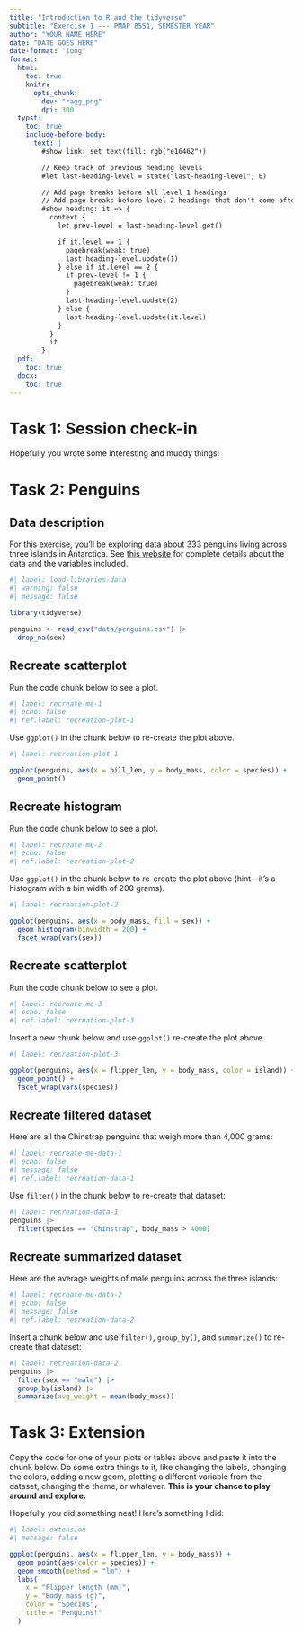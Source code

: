 ```yaml
---
title: "Introduction to R and the tidyverse"
subtitle: "Exercise 1 --- PMAP 8551, SEMESTER YEAR"
author: "YOUR NAME HERE"
date: "DATE GOES HERE"
date-format: "long"
format:
  html:
    toc: true
    knitr:
      opts_chunk: 
        dev: "ragg_png"
        dpi: 300
  typst:
    toc: true
    include-before-body: 
      text: |
        #show link: set text(fill: rgb("e16462"))

        // Keep track of previous heading levels
        #let last-heading-level = state("last-heading-level", 0)

        // Add page breaks before all level 1 headings
        // Add page breaks before level 2 headings that don't come after level 1
        #show heading: it => {
          context {
            let prev-level = last-heading-level.get()

            if it.level == 1 {
              pagebreak(weak: true)
              last-heading-level.update(1)
            } else if it.level == 2 {
              if prev-level != 1 {
                pagebreak(weak: true)
              }
              last-heading-level.update(2)
            } else {
              last-heading-level.update(it.level)
            }
          }
          it
        }
  pdf:
    toc: true
  docx:
    toc: true
---
```


# Task 1: Session check-in

::: {.callout-tip title="Answer"}
Hopefully you wrote some interesting and muddy things!
:::


# Task 2: Penguins

## Data description

For this exercise, you'll be exploring data about 333 penguins living across three islands in Antarctica. See [this website](https://allisonhorst.github.io/palmerpenguins/) for complete details about the data and the variables included.

```r
#| label: load-libraries-data
#| warning: false
#| message: false

library(tidyverse)

penguins <- read_csv("data/penguins.csv") |> 
  drop_na(sex)
```

## Recreate scatterplot

Run the code chunk below to see a plot.

```r
#| label: recreate-me-1
#| echo: false
#| ref.label: recreation-plot-1
```

Use `ggplot()` in the chunk below to re-create the plot above.

::: {.callout-tip title="Answer"}

```r
#| label: recreation-plot-1

ggplot(penguins, aes(x = bill_len, y = body_mass, color = species)) +
  geom_point()
```

:::

## Recreate histogram

Run the code chunk below to see a plot.

```r
#| label: recreate-me-2
#| echo: false
#| ref.label: recreation-plot-2
```

Use `ggplot()` in the chunk below to re-create the plot above (hint---it's a histogram with a bin width of 200 grams).

::: {.callout-tip title="Answer"}

```r
#| label: recreation-plot-2

ggplot(penguins, aes(x = body_mass, fill = sex)) +
  geom_histogram(binwidth = 200) +
  facet_wrap(vars(sex))
```

:::

## Recreate scatterplot

Run the code chunk below to see a plot.

```r
#| label: recreate-me-3
#| echo: false
#| ref.label: recreation-plot-3
```

Insert a new chunk below and use `ggplot()` re-create the plot above.

::: {.callout-tip title="Answer"}

```r
#| label: recreation-plot-3

ggplot(penguins, aes(x = flipper_len, y = body_mass, color = island)) +
  geom_point() +
  facet_wrap(vars(species))
```

:::

## Recreate filtered dataset

Here are all the Chinstrap penguins that weigh more than 4,000 grams:

```r
#| label: recreate-me-data-1
#| echo: false
#| message: false
#| ref.label: recreation-data-1
```

Use `filter()` in the chunk below to re-create that dataset:

::: {.callout-tip title="Answer"}

```r
#| label: recreation-data-1
penguins |> 
  filter(species == "Chinstrap", body_mass > 4000)
```

:::

## Recreate summarized dataset

Here are the average weights of male penguins across the three islands:

```r
#| label: recreate-me-data-2
#| echo: false
#| message: false
#| ref.label: recreation-data-2
```

Insert a chunk below and use `filter()`, `group_by()`, and `summarize()` to re-create that dataset:

::: {.callout-tip title="Answer"}

```r
#| label: recreation-data-2
penguins |> 
  filter(sex == "male") |> 
  group_by(island) |> 
  summarize(avg_weight = mean(body_mass))
```

:::


# Task 3: Extension

Copy the code for one of your plots or tables above and paste it into the chunk below. Do some extra things to it, like changing the labels, changing the colors, adding a new geom, plotting a different variable from the dataset, changing the theme, or whatever. **This is your chance to play around and explore.**

::: {.callout-tip title="Answer"}

Hopefully you did something neat! Here's something I did:

```r
#| label: extension
#| message: false

ggplot(penguins, aes(x = flipper_len, y = body_mass)) +
  geom_point(aes(color = species)) +
  geom_smooth(method = "lm") +
  labs(
    x = "Flipper length (mm)", 
    y = "Body mass (g)", 
    color = "Species", 
    title = "Penguins!"
  )
```

:::
